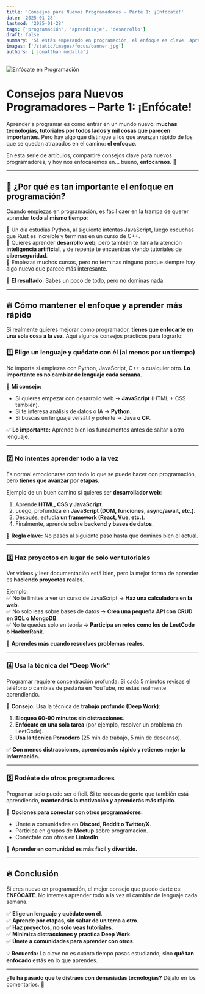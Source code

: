 ```yaml
---
title: 'Consejos para Nuevos Programadores – Parte 1: ¡Enfócate!'
date: '2025-01-28'
lastmod: '2025-01-28'
tags: ['programación', 'aprendizaje', 'desarrollo']
draft: false
summary: 'Si estás empezando en programación, el enfoque es clave. Aprende por qué evitar la dispersión te hará avanzar más rápido y cómo mantener la concentración en tu camino como programador.'
images: ['/static/images/focus/banner.jpg']
authors: ['jonatthan medalla']
---
```


![Enfócate en Programación](/static/images/focus/banner.jpg)

# Consejos para Nuevos Programadores – Parte 1: ¡Enfócate!

Aprender a programar es como entrar en un mundo nuevo: **muchas tecnologías, tutoriales por todos lados y mil cosas que parecen importantes**. Pero hay algo que distingue a los que avanzan rápido de los que se quedan atrapados en el camino: **el enfoque**.

En esta serie de artículos, compartiré consejos clave para nuevos programadores, y hoy nos enfocaremos en… bueno, **enfocarnos**. 🚀

---

## 🎯 ¿Por qué es tan importante el enfoque en programación?

Cuando empiezas en programación, es fácil caer en la trampa de querer aprender **todo al mismo tiempo**:

🔹 Un día estudias Python, al siguiente intentas JavaScript, luego escuchas que Rust es increíble y terminas en un curso de C++.  
🔹 Quieres aprender **desarrollo web**, pero también te llama la atención **inteligencia artificial**, y de repente te encuentras viendo tutoriales de **ciberseguridad**.  
🔹 Empiezas muchos cursos, pero no terminas ninguno porque siempre hay algo nuevo que parece más interesante.

📌 **El resultado:** Sabes un poco de todo, pero no dominas nada.

---

## 🔥 Cómo mantener el enfoque y aprender más rápido

Si realmente quieres mejorar como programador, **tienes que enfocarte en una sola cosa a la vez**. Aquí algunos consejos prácticos para lograrlo:

### 1️⃣ **Elige un lenguaje y quédate con él (al menos por un tiempo)**

No importa si empiezas con Python, JavaScript, C++ o cualquier otro. **Lo importante es no cambiar de lenguaje cada semana**.

📌 **Mi consejo:**

- Si quieres empezar con desarrollo web → **JavaScript** (HTML + CSS también).
- Si te interesa análisis de datos o IA → **Python**.
- Si buscas un lenguaje versátil y potente → **Java o C#**.

✅ **Lo importante:** Aprende bien los fundamentos antes de saltar a otro lenguaje.

---

### 2️⃣ **No intentes aprender todo a la vez**

Es normal emocionarse con todo lo que se puede hacer con programación, pero **tienes que avanzar por etapas**.

Ejemplo de un buen camino si quieres ser **desarrollador web**:

1. Aprende **HTML, CSS y JavaScript**.
2. Luego, profundiza en **JavaScript (DOM, funciones, async/await, etc.)**.
3. Después, estudia **un framework (React, Vue, etc.)**.
4. Finalmente, aprende sobre **backend y bases de datos**.

📌 **Regla clave:** No pases al siguiente paso hasta que domines bien el actual.

---

### 3️⃣ **Haz proyectos en lugar de solo ver tutoriales**

Ver videos y leer documentación está bien, pero la mejor forma de aprender es **haciendo proyectos reales**.

Ejemplo:  
✅ No te limites a ver un curso de JavaScript → **Haz una calculadora en la web**.  
✅ No solo leas sobre bases de datos → **Crea una pequeña API con CRUD en SQL o MongoDB**.  
✅ No te quedes solo en teoría → **Participa en retos como los de LeetCode o HackerRank**.

🚀 **Aprendes más cuando resuelves problemas reales**.

---

### 4️⃣ **Usa la técnica del "Deep Work"**

Programar requiere concentración profunda. Si cada 5 minutos revisas el teléfono o cambias de pestaña en YouTube, no estás realmente aprendiendo.

📌 **Consejo:** Usa la técnica de **trabajo profundo (Deep Work)**:

1. **Bloquea 60-90 minutos sin distracciones**.
2. **Enfócate en una sola tarea** (por ejemplo, resolver un problema en LeetCode).
3. **Usa la técnica Pomodoro** (25 min de trabajo, 5 min de descanso).

✅ **Con menos distracciones, aprendes más rápido y retienes mejor la información.**

---

### 5️⃣ **Rodéate de otros programadores**

Programar solo puede ser difícil. Si te rodeas de gente que también está aprendiendo, **mantendrás la motivación y aprenderás más rápido**.

📌 **Opciones para conectar con otros programadores:**

- Únete a comunidades en **Discord, Reddit o Twitter/X**.
- Participa en grupos de **Meetup** sobre programación.
- Conéctate con otros en **LinkedIn**.

🚀 **Aprender en comunidad es más fácil y divertido.**

---

## 🔥 Conclusión

Si eres nuevo en programación, el mejor consejo que puedo darte es: **ENFÓCATE**. No intentes aprender todo a la vez ni cambiar de lenguaje cada semana.

✅ **Elige un lenguaje y quédate con él**.  
✅ **Aprende por etapas, sin saltar de un tema a otro**.  
✅ **Haz proyectos, no solo veas tutoriales**.  
✅ **Minimiza distracciones y practica Deep Work**.  
✅ **Únete a comunidades para aprender con otros**.

💡 **Recuerda:** La clave no es cuánto tiempo pasas estudiando, sino **qué tan enfocado** estás en lo que aprendes.

---

**¿Te ha pasado que te distraes con demasiadas tecnologías?** Déjalo en los comentarios. 🚀
